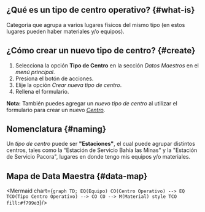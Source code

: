 


## ¿Qué es un tipo de centro operativo? {#what-is}
Categoría que agrupa a varios lugares físicos del mismo tipo (en estos lugares pueden haber materiales y/o equipos).

## ¿Cómo crear un nuevo tipo de centro? {#create}
1. Selecciona la opción **Tipo de Centro** en la sección _Datos Maestros_ en el _menú principal_.
2. Presiona el botón de acciones.
3. Elije la opción _Crear nueva tipo de centro_.
4. Rellena el formulario.

**Nota:** También puedes agregar un _nuevo tipo de centro_ al utilizar el formulario para crear un nuevo [_Centro_](/docs/products/corrective_maintenance/master_data/center).

## Nomenclatura {#naming}
Un _tipo de centro_ puede ser **"Estaciones"**, el cual puede agrupar distintos centros, tales como la “Estación de Servicio Bahía las Minas" y la "Estación de Servicio Pacora", lugares en donde tengo mis equipos y/o materiales.

## Mapa de Data Maestra {#data-map}

<div className="text-center">

<Mermaid chart={`
    graph TD;
        EQ(Equipo)
        CO(Centro Operativo) --> EQ
        TCO(Tipo Centro Operativo) --> CO
        CO --> M(Material)
        style TCO fill:#f799e3
`}/>

</div>